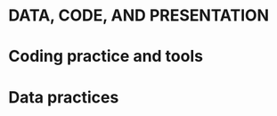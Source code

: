 # DATA, CODE, AND PRESENTATION {-#data}

# Coding practice and tools {#coding-etc}

# Data practices


